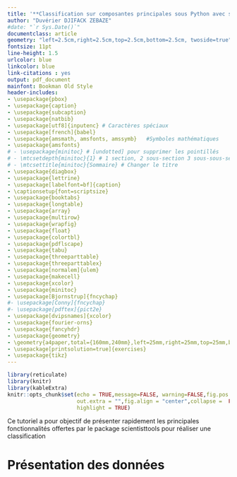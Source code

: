 ---
title: '**Classification sur composantes principales sous Python avec scientisttools**'
author: "Duvérier DJIFACK ZEBAZE"
#date: "`r Sys.Date()`"
documentclass: article
geometry: "left=2.5cm,right=2.5cm,top=2.5cm,bottom=2.5cm, twoside=true"
fontsize: 11pt
line-height: 1.5
urlcolor: blue
linkcolor: blue
link-citations : yes
output: pdf_document
mainfont: Bookman Old Style
header-includes:
- \usepackage{pbox}
- \usepackage{caption}
- \usepackage{subcaption}
- \usepackage{natbib}
- \usepackage[utf8]{inputenc} # Caractères spéciaux
- \usepackage[french]{babel}
- \usepackage{amsmath, amsfonts, amssymb}   #Symboles mathématiques
- \usepackage{amsfonts}
# - \usepackage{minitoc} # [undotted] pour supprimer les pointillés
# - \mtcsetdepth{minitoc}{1} # 1 section, 2 sous-section 3 sous-sous-section
# - \mtcsettitle{minitoc}{Sommaire} # Changer le titre
- \usepackage{diagbox}
- \usepackage{lettrine}
- \usepackage[labelfont=bf]{caption}
- \captionsetup{font=scriptsize}
- \usepackage{booktabs}
- \usepackage{longtable}
- \usepackage{array}
- \usepackage{multirow}
- \usepackage{wrapfig}
- \usepackage{float}
- \usepackage{colortbl}
- \usepackage{pdflscape}
- \usepackage{tabu}
- \usepackage{threeparttable}
- \usepackage{threeparttablex}
- \usepackage[normalem]{ulem}
- \usepackage{makecell}
- \usepackage{xcolor}
- \usepackage{minitoc}
- \usepackage[Bjornstrup]{fncychap}
#- \usepackage[Conny]{fncychap} 
#- \usepackage[pdftex]{pict2e}
- \usepackage[dvipsnames]{xcolor}
- \usepackage{fourier-orns}
- \usepackage{fancyhdr}
- \usepackage{geometry}
- \geometry{a4paper,total={160mm,240mm},left=25mm,right=25mm,top=25mm,bottom=25mm}
- \usepackage[printsolution=true]{exercises}
- \usepackage{tikz}
---

```{r setup, include=FALSE}
library(reticulate)
library(knitr)
library(kableExtra)
knitr::opts_chunk$set(echo = TRUE,message=FALSE, warning=FALSE,fig.pos = "H",
                      out.extra = "",fig.align = "center",collapse =  FALSE,
                      highlight = TRUE)
```

Ce tutoriel a pour objectif de présenter rapidement les principales fonctionnalités offertes par le package \og scientisttools \fg{} pour réaliser une classification 

# Présentation des données